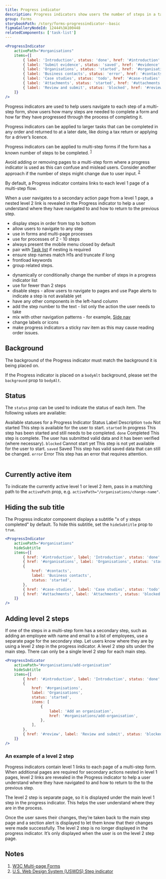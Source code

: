 ```yaml
---
title: Progress indicator
description: Progress indicators show users the number of steps in a task, where they are up to in the process and how much is left to do.
group: Forms
storybookPath: /story/forms-progressindicator--basic
figmaGalleryNodeId: 12444%3A100448
relatedComponents: ['task-list']
---
```


```jsx live
<ProgressIndicator
	activePath="#organisations"
	items={[
		{ label: 'Introduction', status: 'done', href: '#introduction' },
		{ label: 'Submit evidence', status: 'saved', href: '#evidence' },
		{ label: 'Organisations', status: 'started', href: '#organisations' },
		{ label: 'Business contacts', status: 'error', href: '#contacts' },
		{ label: 'Case studies', status: 'todo', href: '#case-studies' },
		{ label: 'Attachments', status: 'started', href: '#attachments' },
		{ label: 'Review and submit', status: 'blocked', href: '#review' },
	]}
/>
```

Progress indicators are used to help users navigate to each step of a multi-step form, show users how many steps are needed to complete a form and how far they have progressed through the process of completing it.

Progress indicators can be applied to larger tasks that can be completed in any order and returned to at a later date, like doing a tax return or applying for a driver’s licence.

Progress indicators can be applied to multi-step forms if the form has a known number of steps to be completed. <sup><a href="#cite-1">1</a></sup>

Avoid adding or removing pages to a multi-step form where a progress indicator is used as this can confuse and mislead users. Consider another approach if the number of steps might change due to user input. <sup><a href="#cite-2">2</a></sup>

By default, a Progress indicator contains links to each level 1 page of a multi-step flow.

When a user navigates to a secondary action page from a level 1 page, a nested level 2 link is revealed in the Progress indicator to help a user understand where they have navigated to and how to return to the previous step.

<DoHeading />

- display steps in order from top to bottom
- allow users to navigate to any step
- use in forms and multi-page processes
- use for processes of 2 - 10 steps
- always present the mobile menu closed by default
- pair with [Task list](/components/task-list) if nesting is required
- ensure step names match H1s and truncate if long
- frontload keywords
- group related steps.

<DontHeading />

- dynamically or conditionally change the number of steps in a progress indicator list
- use for fewer than 2 steps
- disable steps - allow users to navigate to pages and use Page alerts to indicate a step is not available yet
- have any other components in the left-hand column
- add the step number to the text - list only the action the user needs to take
- mix with other navigation patterns - for example, [Side nav](/components/side-nav)
- change labels or icons
- make progress indicators a sticky nav item as this may cause reading order issues.

## Background

The background of the Progress indicator must match the background it is being placed on.

If the Progress indicator is placed on a `bodyAlt` background, please set the `background` prop to `bodyAlt`.

## Status

The `status` prop can be used to indicate the status of each item. The following values are available:

<Table>
	<TableCaption>Available statuses for a Progress Indicator</TableCaption>
	<TableHead>
		<TableRow>
			<TableHeader scope="col">Status</TableHeader>
			<TableHeader scope="col">Label</TableHeader>
			<TableHeader scope="col">Description</TableHeader>
		</TableRow>
	</TableHead>
	<TableBody>
		<TableRow>
			<TableCell>
				<code>todo</code>
			</TableCell>
			<TableCell>Not started</TableCell>
			<TableCell>This step is available for the user to start.</TableCell>
		</TableRow>
		<TableRow>
			<TableCell>
				<code>started</code>
			</TableCell>
			<TableCell>In progress</TableCell>
			<TableCell>
				This step has been started and still needs to be completed.
			</TableCell>
		</TableRow>
		<TableRow>
			<TableCell>
				<code>done</code>
			</TableCell>
			<TableCell>Completed</TableCell>
			<TableCell>
				This step is complete. The user has submitted valid data and it has been
				verified (where necessary).
			</TableCell>
		</TableRow>
		<TableRow>
			<TableCell>
				<code>blocked</code>
			</TableCell>
			<TableCell>Cannot start yet</TableCell>
			<TableCell>
				This step is not yet available for the user to start.
			</TableCell>
		</TableRow>
		<TableRow>
			<TableCell>
				<code>saved</code>
			</TableCell>
			<TableCell>Saved</TableCell>
			<TableCell>
				This step has valid saved data that can still be changed.
			</TableCell>
		</TableRow>
		<TableRow>
			<TableCell>
				<code>error</code>
			</TableCell>
			<TableCell>Error</TableCell>
			<TableCell>This step has an error that requires attention.</TableCell>
		</TableRow>
	</TableBody>
</Table>

## Currently active item

To indicate the currently active level 1 or level 2 item, pass in a matching path to the `activePath` prop, e.g. `activePath="/organisations/change-name"`.

## Hiding the sub title

The Progress indicator component displays a subtitle "x of y steps completed" by default. To hide this subtitle, set the `hideSubtitle` prop to `true`.

```jsx live
<ProgressIndicator
	activePath="#organisations"
	hideSubtitle
	items={[
		{ href: '#introduction', label: 'Introduction', status: 'done' },
		{ href: '#organisations', label: 'Organisations', status: 'started' },
		{
			href: '#contacts',
			label: 'Business contacts',
			status: 'started',
		},
		{ href: '#case-studies', label: 'Case studies', status: 'todo' },
		{ href: '#attachments', label: 'Attachments', status: 'blocked' },
	]}
/>
```

## Adding level 2 steps

If one of the steps in a multi-step form has a secondary step, such as adding an employee with name and email to a list of employees, use a separate page for the secondary step. Let users know where they are by using a level 2 step in the progress indicator. A level 2 step sits under the main step. There can only be a single level 2 step for each main step.

```jsx live
<ProgressIndicator
	activePath="#organisations/add-organisation"
	hideSubtitle
	items={[
		{ href: '#introduction', label: 'Introduction', status: 'done' },
		{
			href: '#organisations',
			label: 'Organisations',
			status: 'started',
			items: [
				{
					label: 'Add an organisation',
					href: '#organisations/add-organisation',
				},
			],
		},
		{ href: '#review', label: 'Review and submit', status: 'blocked' },
	]}
/>
```

### An example of a level 2 step

Progress indicators contain level 1 links to each page of a multi-step form. When additional pages are required for secondary actions nested in level 1 pages, level 2 links are revealed in the Progress indicator to help a user understand where they have navigated to and how to return to the to the previous step.

<ImageWithBorder src="/img/progress-indicator-level-two--1.png" alt="" />

The level 2 step is separate page, so it is displayed under the main level 1 step in the progress indicator. This helps the user understand where they are in the process.

<ImageWithBorder src="/img/progress-indicator-level-two--2.png" alt="" />

Once the user saves their changes, they’re taken back to the main step page and a section alert is displayed to let them know that their changes were made successfully. The level 2 step is no longer displayed in the progress indicator. It’s only displayed when the user is on the level 2 step page.

<ImageWithBorder src="/img/progress-indicator-level-two--3.png" alt="" />

## Notes

<ol>
	<li id="cite-1">
		<a href="https://www.w3.org/WAI/tutorials/forms/multi-page/#using-step-by-step-indicator">
			W3C Multi-page Forms
		</a>
	</li>
	<li id="cite-2">
		<a href="https://designsystem.digital.gov/components/step-indicator">
			U.S. Web Design System (USWDS) Step indicator
		</a>
	</li>
</ol>
